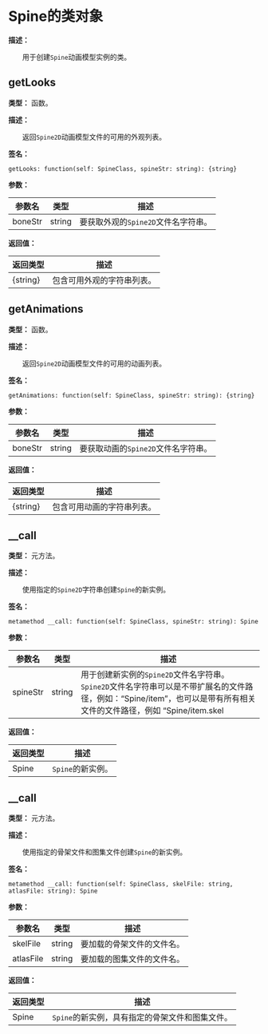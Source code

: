 
# Spine的类对象

**描述：**

&emsp;&emsp;用于创建`Spine`动画模型实例的类。

## getLooks

**类型：** 函数。

**描述：**

&emsp;&emsp;返回`Spine2D`动画模型文件的可用的外观列表。

**签名：**
```tl
getLooks: function(self: SpineClass, spineStr: string): {string}
```

**参数：**

| 参数名 | 类型 | 描述 |
| --- | --- | --- |
| boneStr | string | 要获取外观的`Spine2D`文件名字符串。 |

**返回值：**

| 返回类型 | 描述 |
| --- | --- |
| \{string} | 包含可用外观的字符串列表。 |

## getAnimations

**类型：** 函数。

**描述：**

&emsp;&emsp;返回`Spine2D`动画模型文件的可用的动画列表。

**签名：**
```tl
getAnimations: function(self: SpineClass, spineStr: string): {string}
```

**参数：**

| 参数名 | 类型 | 描述 |
| --- | --- | --- |
| boneStr | string | 要获取动画的`Spine2D`文件名字符串。 |

**返回值：**

| 返回类型 | 描述 |
| --- | --- |
| \{string} | 包含可用动画的字符串列表。 |

## __call

**类型：** 元方法。

**描述：**

&emsp;&emsp;使用指定的`Spine2D`字符串创建`Spine`的新实例。

**签名：**
```tl
metamethod __call: function(self: SpineClass, spineStr: string): Spine
```

**参数：**

| 参数名 | 类型 | 描述 |
| --- | --- | --- |
| spineStr | string | 用于创建新实例的`Spine2D`文件名字符串。`Spine2D`文件名字符串可以是不带扩展名的文件路径，例如：“Spine/item”，也可以是带有所有相关文件的文件路径，例如 “Spine/item.skel|Spine/item.atlas” 或 “Spine/item.json|Spine/item.atlas”。 |

**返回值：**

| 返回类型 | 描述 |
| --- | --- |
| Spine | `Spine`的新实例。 |

## __call

**类型：** 元方法。

**描述：**

&emsp;&emsp;使用指定的骨架文件和图集文件创建`Spine`的新实例。

**签名：**
```tl
metamethod __call: function(self: SpineClass, skelFile: string, atlasFile: string): Spine
```

**参数：**

| 参数名 | 类型 | 描述 |
| --- | --- | --- |
| skelFile | string | 要加载的骨架文件的文件名。 |
| atlasFile | string | 要加载的图集文件的文件名。 |

**返回值：**

| 返回类型 | 描述 |
| --- | --- |
| Spine | `Spine`的新实例，具有指定的骨架文件和图集文件。 |